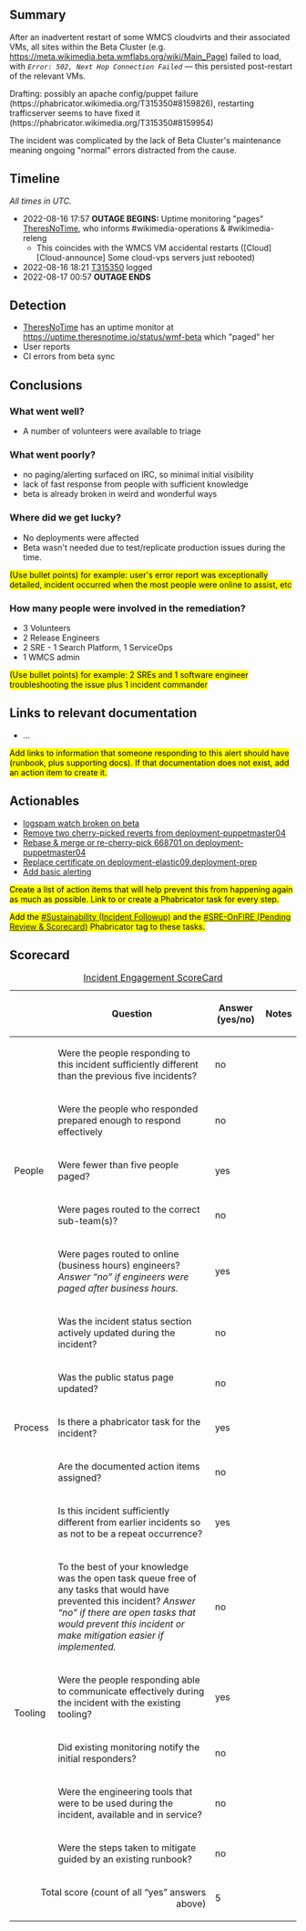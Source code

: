 {{irdoc|status=draft}}

==Summary==
{{Incident scorecard
| task = T315350
| paged-num = 0
| responders-num = 8
| coordinators = TheresNoTime
| start = 2022-08-16 17:57:00
| end = 2022-08-17 00:57:00
| metrics = beta has a best effort SLA
| impact = For 7 hours, all Beta Cluster sites were unavailable. This also affected daily Selenium test jobs.
}}
After an inadvertent restart of some WMCS cloudvirts and their associated VMs, all sites within the Beta Cluster (e.g. https://meta.wikimedia.beta.wmflabs.org/wiki/Main_Page) failed to load, with ''<code>Error: 502, Next Hop Connection Failed</code>'' — this persisted post-restart of the relevant VMs.

Drafting: possibly an apache config/puppet failure (https://phabricator.wikimedia.org/T315350#8159826), restarting trafficserver seems to have fixed it (https://phabricator.wikimedia.org/T315350#8159954)

The incident was complicated by the lack of Beta Cluster's maintenance meaning ongoing "normal" errors distracted from the cause.

{{TOC|align=right}}

==Timeline==
''All times in UTC.''

*2022-08-16 17:57 '''OUTAGE BEGINS:''' Uptime monitoring "pages" [[User:Samtar|TheresNoTime]], who informs #wikimedia-operations & #wikimedia-releng
**This coincides with the WMCS VM accidental restarts ([Cloud] [Cloud-announce] Some cloud-vps servers just rebooted)
*2022-08-16 18:21 [[phab:T315350|T315350]] logged
*2022-08-17 00:57 '''OUTAGE ENDS'''

==Detection==
* [[User:Samtar|TheresNoTime]] has an uptime monitor at https://uptime.theresnotime.io/status/wmf-beta which "paged" her
* User reports
* CI errors from beta sync

==Conclusions==

===What went well?===

* A number of volunteers were available to triage
===What went poorly?===
* no paging/alerting surfaced on IRC, so minimal initial visibility
* lack of fast response from people with sufficient knowledge
* beta is already broken in weird and wonderful ways

===Where did we get lucky?===

* No deployments were affected
* Beta wasn't needed due to test/replicate production issues during the time.

<mark>(Use bullet points) for example: user's error report was exceptionally detailed, incident occurred when the most people were online to assist, etc</mark>

===How many people were involved in the remediation?===

* 3 Volunteers
* 2 Release Engineers
* 2 SRE - 1 Search Platform, 1 ServiceOps
* 1 WMCS admin


<mark>(Use bullet points) for example: 2 SREs and 1 software engineer troubleshooting the issue plus 1 incident commander</mark>

==Links to relevant documentation==

*…

<mark>Add links to information that someone responding to this alert should have (runbook, plus supporting docs). If that documentation does not exist, add an action item to create it.</mark>

==Actionables==

* [[phab:T315379|logspam watch broken on beta]] {{done}}
* [[phab:T315394|Remove two cherry-picked reverts from deployment-puppetmaster04]] {{done}}
* [[phab:T315395|Rebase & merge or re-cherry-pick 668701 on deployment-puppetmaster04]]
* [[phab:T315386|Replace certificate on deployment-elastic09.deployment-prep]] {{done}}
* [[phab:T315695|Add basic alerting]]

<mark>Create a list of action items that will help prevent this from happening again as much as possible. Link to or create a Phabricator task for every step.</mark>

<mark>Add the [[phab:project/view/4758/|#Sustainability (Incident Followup)]] and the [[phab:project/profile/4626/|#SRE-OnFIRE (Pending Review & Scorecard)]]  Phabricator tag to these tasks.</mark>

==Scorecard==

{| class="wikitable"
|+[[Incident Scorecard|Incident Engagement  ScoreCard]]
!
!Question
!Answer
(yes/no)
!Notes
|-
! rowspan="5" |People
|Were the people responding to this incident sufficiently different than the previous five incidents?
|no
|
|-
|Were the people who responded prepared enough to respond effectively
|no
|
|-
|Were fewer than five people paged?
|yes
|
|-
|Were pages routed to the correct sub-team(s)?
| no
|
|-
|Were pages routed to online (business hours) engineers?  ''Answer “no” if engineers were paged after business hours.''
| yes
|
|-
! rowspan="5" |Process
|Was the incident status section actively updated during the incident?
|no
|
|-
|Was the public status page updated?
|no
|
|-
|Is there a phabricator task for the incident?
|yes
|
|-
|Are the documented action items assigned?
|no
|
|-
|Is this incident sufficiently different from earlier incidents so as not to be a repeat occurrence?
|yes
|
|-
! rowspan="5" |Tooling
|To the best of your knowledge was the open task queue free of any tasks that would have prevented this incident? ''Answer “no” if there are''
''open tasks that would prevent this incident or make mitigation easier if implemented.''
|no
|
|-
|Were the people responding able to communicate effectively during the incident with the existing tooling?
|yes
|
|-
|Did existing monitoring notify the initial responders?
|no
|
|-
|Were the engineering tools that were to be used during the incident, available and in service?
|no
|
|-
|Were the steps taken to mitigate guided by an existing runbook?
|no
|
|-
! colspan="2" align="right" |Total score (count of all “yes” answers above)
|5
|
|}